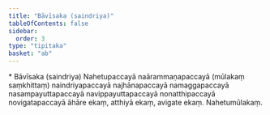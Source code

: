```yaml
---
title: "Bāvīsaka (saindriya)"
tableOfContents: false
sidebar:
  order: 3
type: "tipitaka"
basket: "ab"
---
```



<DynamicBreadcrumb />

<Paragraph type="center">
* Bāvīsaka (saindriya)
</Paragraph>

<Paragraph number="1707">
Nahetupaccayā naārammaṇapaccayā (mūlakaṃ saṃkhittaṃ) naindriyapaccayā najhānapaccayā namaggapaccayā nasampayuttapaccayā navippayuttapaccayā nonatthipaccayā novigatapaccayā āhāre ekaṃ, atthiyā ekaṃ, avigate ekaṃ.

</Paragraph>

<Paragraph number="1708" type="center">
Nahetumūlakaṃ.
</Paragraph>